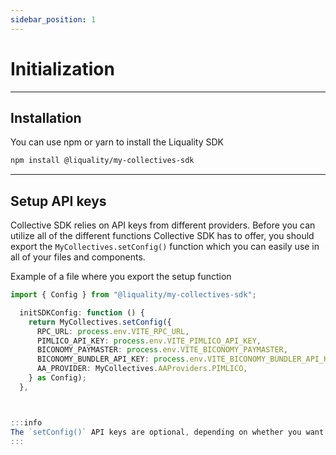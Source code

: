 ```yaml
---
sidebar_position: 1
---
```




# Initialization

---

## Installation

You can use npm or yarn to install the Liquality SDK

```bash npm2yarn
npm install @liquality/my-collectives-sdk
```

---

## Setup API keys

Collective SDK relies on API keys from different providers.
Before you can utilize all of the different functions Collective SDK has to offer, you should export the `MyCollectives.setConfig()` function which you can easily use in all of your files and components.

Example of a file where you export the setup function

```typescript
import { Config } from "@liquality/my-collectives-sdk";

  initSDKConfig: function () {
    return MyCollectives.setConfig({
      RPC_URL: process.env.VITE_RPC_URL,
      PIMLICO_API_KEY: process.env.VITE_PIMLICO_API_KEY,
      BICONOMY_PAYMASTER: process.env.VITE_BICONOMY_PAYMASTER,
      BICONOMY_BUNDLER_API_KEY: process.env.VITE_BICONOMY_BUNDLER_API_KEY,
      AA_PROVIDER: MyCollectives.AAProviders.PIMLICO,
    } as Config);
  },



:::info
The `setConfig()` API keys are optional, depending on whether you want to use AA features.
:::
```
